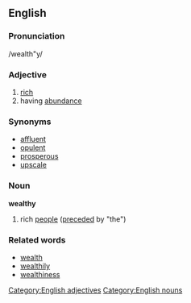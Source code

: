 ==English==

===Pronunciation===
/wealth"y/

===Adjective===
# [[rich]]
# having [[abundance]]

===Synonyms===
* [[affluent]]
* [[opulent]]
* [[prosperous]]
* [[upscale]]

===Noun===
'''wealthy'''
# rich [[people]] ([[precede]]d by "the")

===Related words===
* [[wealth]]
* [[wealthily]]
* [[wealthiness]]

[[Category:English adjectives]]
[[Category:English nouns]]